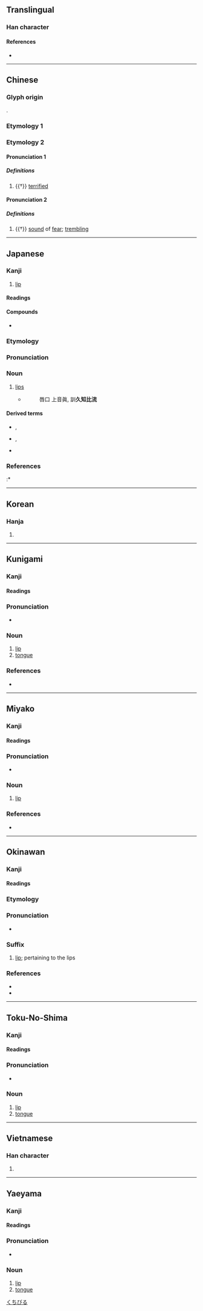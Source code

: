 {{also|脣}}
{{character info/new}}
==Translingual==

===Han character===
{{Han char|rn=30|rad=口|as=07|sn=10|four=71603|canj=MVR|ids=⿱辰口}}

====References====
* {{Han ref|kx=0191.320|dkj=03697|dj=0411.080|hdz=10627.070|uh=5507|ud=21767|bh=AE42|bd=44610}}

----

==Chinese==

===Glyph origin===
{{Han etym}}
{{Han compound|辰|口|ls=psc|c1=p|c2=s|t2=mouth}}.

===Etymology 1===
{{zh-see|脣}}

===Etymology 2===
{{zh-forms|alt=㖘}}

====Pronunciation 1====
{{zh-pron
|m=zhēn
|mc=y
|oc=1
|cat=a
}}

=====Definitions=====
{{zh-hanzi}}

# {{†}} [[terrified]]

====Pronunciation 2====
{{zh-pron
|m=zhèn
|cat=n
}}

=====Definitions=====
{{zh-hanzi}}

# {{†}} [[sound]] of [[fear]]; [[trembling]]

----

==Japanese==

===Kanji===
{{ja-kanji|grade=c|rs=口07}}

# [[lip]]

====Readings====
{{ja-readings
|goon=しん, じゅん
|kanon=しん, しゅん
|kanyoon=しん
|kun=くちびる-
}}

====Compounds====
* {{ja-r|陰唇|いんしん|[[labia]]}}

===Etymology===
{{ja-kanjitab|くちびる|yomi=k}}

===Pronunciation===
{{ja-pron|yomi=k|くちびる|acc=0|dev=1|acc_ref=DJR,NHK}}

===Noun===
{{ja-noun|kyu=脣|くちびる}}

# [[lip]]s
#* {{RQ:Shin'yaku Kegonkyō Ongi Shiki}}
#*: 唇口 上音眞, 訓'''久知比流'''

====Derived terms====
* {{ja-r|上%唇|うわ%くちびる}}, {{ja-r|上%唇|じょう%しん}}
* {{ja-r|下%唇|した%くちびる}}, {{ja-r|下%唇|か%しん}}
* {{ja-r|紅%唇|こう%しん}}

===References===
<references/>
:* {{R:Nara Ibun 3}}

[[Category:Japanese basic words|くちびる]]
{{c|ja|Anatomy|sort=くちびる}}

----

==Korean==

===Hanja===
{{ko-hanja|hangeul=진|rv=jin|mr=chin|y=cin}}

# {{rfdef|ko|sort=口07}}

----

==Kunigami==

===Kanji===
{{head|xug|Han characters}}

====Readings====
{{ja-readings
|kun=[[すばー]] (subā), [[しばー]] (shibā)
}}

===Pronunciation===
* {{IPA|xug|/subaː/|/ɕibaː/|sort=すばあ}}

===Noun===
{{head|xug|noun|hiragana|すばー|rōmaji|subā|alternative reading|しばー|rōmaji|shibā|sort=すばあ}}

# [[lip]]
# [[tongue]]

===References===
* {{R:JLect|しばー|2126|shibaa}}

{{c|xug|Anatomy|sort=すばあ}}

----

==Miyako==

===Kanji===
{{head|mvi|Han characters}}

====Readings====
{{ja-readings
|kun=[[すば]] (suba)
}}

===Pronunciation===
* {{IPA|mvi|/ss̩ba/|sort=すば}}

===Noun===
{{head|mvi|noun|hiragana|すば|rōmaji|suba|sort=すば}}

# [[lip]]

===References===
* {{R:JLect|すば【唇】|1280|suba}}

{{c|mvi|Anatomy|sort=すば}}

----

==Okinawan==

===Kanji===
{{ryu-kanji|rs=口07}}

====Readings====
{{ryu-readings
|kun=しば-
}}

===Etymology===
{{ryu-kanjitab|しば|yomi=k}}

===Pronunciation===
* {{IPA|ryu|/ɕiba/|sort=しば}}

===Suffix===
{{ryu-pos|suffix|しば}}

# [[lip]]; pertaining to the lips
#: {{ryu-usex|下%'''唇'''|しちゃ%'''しば'''|lower '''lip'''}}

===References===
* {{R:JLect|しば|39|shiba}}
* {{R:Shuri-Naha Dialect Dictionary|シバ|17047}}

{{c|ryu|Anatomy|sort=しば}}

----

==Toku-No-Shima==

===Kanji===
{{head|tkn|Han characters}}

====Readings====
{{ja-readings
|kun=[[すぃびゃ]] (sïbya)
}}

===Pronunciation===
* {{IPA|tkn|/sɨbja/|sort=すぃびゃ}}

===Noun===
{{head|tkn|noun|hiragana|すぃびゃ|rōmaji|sïbya|sort=すぃびゃ}}

# [[lip]]
# [[tongue]]

{{c|tkn|Anatomy|sort=すぃびゃ}}

----

==Vietnamese==

===Han character===
{{vi-hantu|[[thần]]|rs=口07}}

# {{rfdef|vi|sort=口07}}

----

==Yaeyama==

===Kanji===
{{head|rys|Han characters}}

====Readings====
{{ja-readings
|kun=[[しぃば]] (sïba)
}}

===Pronunciation===
* {{IPA|rys|/sɨba/|sort=しぃば}}

===Noun===
{{head|rys|noun|hiragana|しぃば|rōmaji|sïba|sort=しぃば}}

# [[lip]]
# [[tongue]]

{{c|rys|Anatomy|sort=しぃば}}